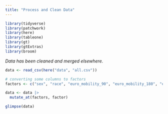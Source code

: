 ```yaml
---
title: "Process and Clean Data"
---
```


```r

library(tidyverse)
library(patchwork)
library(here)
library(tableone)
library(gt)
library(gtExtras)
library(broom)

```

*Data has been cleaned and merged elsewhere.*


```r

data <- read_csv(here("data", "all.csv"))

# converting some columns to factors
factors <- c("sex", "race", "euro_mobility_90", "euro_mobility_180", "euro_mobility_365", "euro_selfcare_90", "euro_selfcare_180", "euro_selfcare_365", "euro_usual_90", "euro_usual_180", "euro_usual_365", "euro_pain_90", "euro_pain_180", "euro_pain_365", "euro_anxiety_90", "euro_anxiety_180", "euro_anxiety_365", "location_90", "location_180", "location_365", "ethnicity", "stroke", "cad", "chf", "afib", "pvd", "hld", "dm2", "tobacco", "htn_meds", "dm2_meds", "ich_location", "ich_laterality", "ivh", "evd", "neurosurgery_evac", "tracheostomy", "peg", "dnr_binary", "dni_binary", "comfort_care_binary", "mrs_90", "mrs_180", "mrs_365", "euroqol_90_assessment_source", "euroqol_180_assessment_source", "euroqol_365_assessment_source", "euro_mobility_365_binary", "euro_selfcare_365_binary", "euro_usual_365_binary", "euro_pain_365_binary", "euro_anxiety_365_binary", "study", "enrolling_country", "treatment_group", "euro_mobility_90_binary", "euro_selfcare_90_binary", "euro_usual_90_binary", "euro_pain_90_binary", "euro_anxiety_90_binary", "cocaine", "anticoagulated", "etoh", "mrs_270", "location_30")

data <- data |>
  mutate_at(factors, factor)

glimpse(data)


```


